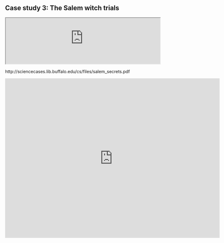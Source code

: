 ## Case study 3: The Salem witch trials {#case-3}


:::{.case}
<iframe src="http://sciencecases.lib.buffalo.edu/cs/files/salem_secrets.pdf" width="100%"></iframe>
:::

http://sciencecases.lib.buffalo.edu/cs/files/salem_secrets.pdf


:::{.case}
<iframe src="https://docs.google.com/forms/d/e/1FAIpQLSd18EhZCCd0yE8mIX_F19ZotdcTrTEQFs3B4Ew_ehchVt_Few/viewform?embedded=true" width="700" height="520" frameborder="0" marginheight="0" marginwidth="0">Loading…</iframe>
:::